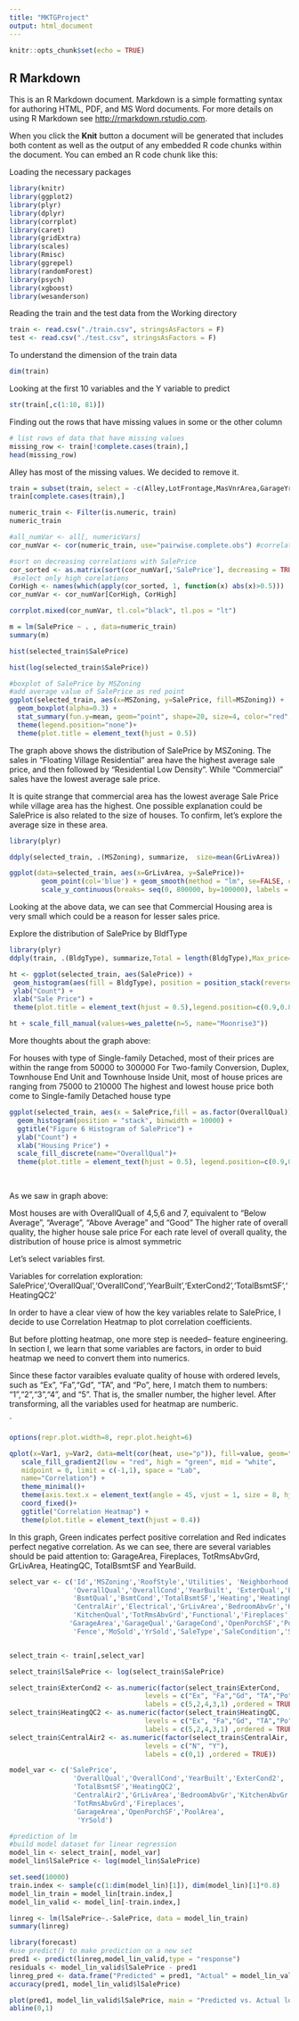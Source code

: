 ---
title: "MKTGProject"
output: html_document
---

```{r setup, include=FALSE}
knitr::opts_chunk$set(echo = TRUE)
```

## R Markdown

This is an R Markdown document. Markdown is a simple formatting syntax for authoring HTML, PDF, and MS Word documents. For more details on using R Markdown see <http://rmarkdown.rstudio.com>.

When you click the **Knit** button a document will be generated that includes both content as well as the output of any embedded R code chunks within the document. You can embed an R code chunk like this:

Loading the necessary packages
```{r}
library(knitr)
library(ggplot2)
library(plyr)
library(dplyr)
library(corrplot)
library(caret)
library(gridExtra)
library(scales)
library(Rmisc)
library(ggrepel)
library(randomForest)
library(psych)
library(xgboost)
library(wesanderson)

```
Reading the train and the test data from the Working directory
```{r}
train <- read.csv("./train.csv", stringsAsFactors = F)
test <- read.csv("./test.csv", stringsAsFactors = F)
```
To understand the dimension of the train data
```{r}
dim(train)
```
Looking at the first 10 variables and the Y variable to predict
```{r}
str(train[,c(1:10, 81)]) 
```



Finding out the rows that have missing values in some or the other column
```{r}
# list rows of data that have missing values 
missing_row <- train[!complete.cases(train),]
head(missing_row)
```


Alley has most of the missing values. We decided to remove it. 

```{r}
train = subset(train, select = -c(Alley,LotFrontage,MasVnrArea,GarageYrBlt) )
train[complete.cases(train),]
```


```{r}
numeric_train <- Filter(is.numeric, train)
numeric_train

```

```{r}

#all_numVar <- all[, numericVars]
cor_numVar <- cor(numeric_train, use="pairwise.complete.obs") #correlations of all numeric variables

#sort on decreasing correlations with SalePrice
cor_sorted <- as.matrix(sort(cor_numVar[,'SalePrice'], decreasing = TRUE))
 #select only high corelations
CorHigh <- names(which(apply(cor_sorted, 1, function(x) abs(x)>0.5)))
cor_numVar <- cor_numVar[CorHigh, CorHigh]

corrplot.mixed(cor_numVar, tl.col="black", tl.pos = "lt")
```

```{r}
m = lm(SalePrice ~ . , data=numeric_train)
summary(m)
```

```{r}
hist(selected_train$SalePrice)
```

```{r}
hist(log(selected_train$SalePrice))
```

```{r}
#boxplot of SalePrice by MSZoning
#add average value of SalePrice as red point
ggplot(selected_train, aes(x=MSZoning, y=SalePrice, fill=MSZoning)) + 
  geom_boxplot(alpha=0.3) +
  stat_summary(fun.y=mean, geom="point", shape=20, size=4, color="red", fill="red")+
  theme(legend.position="none")+
  theme(plot.title = element_text(hjust = 0.5))
```
The graph above shows the distribution of SalePrice by MSZoning. The sales in "Floating Village Residential" area have the highest average sale price, and then followed by "Residential Low Density". While "Commercial" sales have the lowest average sale price. 

It is quite strange that commercial area has the lowest average Sale Price while village area has the highest. One possible explanation could be SalePrice is also related to the size of houses. To confirm, let's explore the average size in these area.



```{r}
library(plyr)

ddply(selected_train, .(MSZoning), summarize,  size=mean(GrLivArea))
```
```{r}
ggplot(data=selected_train, aes(x=GrLivArea, y=SalePrice))+
        geom_point(col='blue') + geom_smooth(method = "lm", se=FALSE, color="black", aes(group=1)) +
        scale_y_continuous(breaks= seq(0, 800000, by=100000), labels = comma)
```


Looking at the above data, we can see that Commercial Housing area is very small which could be a reason for lesser sales price. 

Explore the distribution of SalePrice by BldfType
```{r}
library(plyr)
ddply(train, .(BldgType), summarize,Total = length(BldgType),Max_price=max(SalePrice),Min_price=min(SalePrice))
```

```{r}
ht <- ggplot(selected_train, aes(SalePrice)) +
 geom_histogram(aes(fill = BldgType), position = position_stack(reverse = TRUE), binwidth = 20000) + scale_x_continuous(labels = comma)+ ggtitle(" Histogram of SalePrice") +
 ylab("Count") +
 xlab("Sale Price") + 
 theme(plot.title = element_text(hjust = 0.5),legend.position=c(0.9,0.8), legend.background = element_rect(fill="grey90",size=0.5, linetype="solid", colour ="black"))

ht + scale_fill_manual(values=wes_palette(n=5, name="Moonrise3"))
```


More thoughts about the graph above:

For houses with type of Single-family Detached, most of their prices are within the range from 50000 to 300000
For Two-family Conversion, Duplex, Townhouse End Unit and Townhouse Inside Unit, most of house prices are ranging from 75000 to 210000
The highest and lowest house price both come to Single-family Detached house type


```{r}
ggplot(selected_train, aes(x = SalePrice,fill = as.factor(OverallQual))) +
  geom_histogram(position = "stack", binwidth = 10000) +
  ggtitle("Figure 6 Histogram of SalePrice") +
  ylab("Count") +
  xlab("Housing Price") + 
  scale_fill_discrete(name="OverallQual")+
  theme(plot.title = element_text(hjust = 0.5), legend.position=c(0.9,0.7), legend.background = element_rect(fill="grey90",
                                                                                                           size=0.5, linetype="solid", 
                                                                                                           colour ="black"))
```
As we saw in graph above:

Most houses are with OverallQuall of 4,5,6 and 7, equivalent to "Below Average", "Average", "Above Average" and "Good"
The higher rate of overall quality, the higher house sale price
For each rate level of overall quality, the distribution of house price is almost symmetric




Let's select variables first. 

Variables for correlation exploration: SalePrice','OverallQual','OverallCond','YearBuilt','ExterCond2','TotalBsmtSF','HeatingQC2'

In order to have a clear view of how the key variables relate to SalePrice, I decide to use Correlation Heatmap to plot correlation coefficients. 

But before plotting heatmap, one more step is needed-- feature engineering. In section I, we learn that some variables are factors, in order to buid heatmap we need to convert them into numerics. 

Since these factor varaibles evaluate quality of house with ordered levels, such as "Ex", "Fa","Gd", "TA", and "Po", here, I match them to numbers: "1","2","3","4", and "5". That is, the smaller number, the higher level. After transforming, all the variables used for heatmap are numberic.

`

```{r}
options(repr.plot.width=8, repr.plot.height=6)

qplot(x=Var1, y=Var2, data=melt(cor(heat, use="p")), fill=value, geom="tile") +
   scale_fill_gradient2(low = "red", high = "green", mid = "white", 
   midpoint = 0, limit = c(-1,1), space = "Lab", 
   name="Correlation") +
   theme_minimal()+ 
   theme(axis.text.x = element_text(angle = 45, vjust = 1, size = 8, hjust = 1))+
   coord_fixed()+
   ggtitle("Correlation Heatmap") +
   theme(plot.title = element_text(hjust = 0.4))
```

In this graph, Green indicates perfect positive correlation and Red indicates perfect negative correlation. As we can see, there are several variables should be paid attention to: GarageArea, Fireplaces, TotRmsAbvGrd, GrLivArea, HeatingQC, TotalBsmtSF and YearBuild.



```{r}
select_var <- c('Id','MSZoning','RoofStyle','Utilities', 'Neighborhood','BldgType','HouseStyle',
                'OverallQual','OverallCond','YearBuilt', 'ExterQual','ExterCond',
                'BsmtQual','BsmtCond','TotalBsmtSF','Heating','HeatingQC', 
                'CentralAir','Electrical','GrLivArea','BedroomAbvGr','KitchenAbvGr',
                'KitchenQual','TotRmsAbvGrd','Functional','Fireplaces','FireplaceQu',
               'GarageArea','GarageQual','GarageCond','OpenPorchSF','PoolArea',
                'Fence','MoSold','YrSold','SaleType','SaleCondition','SalePrice')
```

```{r}

```

```{r}
select_train <- train[,select_var]
```

```{r}
select_train$lSalePrice <- log(select_train$SalePrice)
```

```{r}
select_train$ExterCond2 <- as.numeric(factor(select_train$ExterCond, 
                                  levels = c("Ex", "Fa","Gd", "TA","Po"),
                                  labels = c(5,2,4,3,1) ,ordered = TRUE))
select_train$HeatingQC2 <- as.numeric(factor(select_train$HeatingQC, 
                                  levels = c("Ex", "Fa","Gd", "TA","Po"),
                                  labels = c(5,2,4,3,1) ,ordered = TRUE))
select_train$CentralAir2 <- as.numeric(factor(select_train$CentralAir, 
                                  levels = c("N", "Y"),
                                  labels = c(0,1) ,ordered = TRUE))
```

```{r}
model_var <- c('SalePrice', 
                'OverallQual','OverallCond','YearBuilt','ExterCond2',
                'TotalBsmtSF','HeatingQC2', 
                'CentralAir2','GrLivArea','BedroomAbvGr','KitchenAbvGr',
                'TotRmsAbvGrd','Fireplaces',
                'GarageArea','OpenPorchSF','PoolArea',
                 'YrSold')

```

```{r}
#prediction of lm
#build model dataset for linear regression 
model_lin <- select_train[, model_var]
model_lin$lSalePrice <- log(model_lin$SalePrice)
```
```{r}
set.seed(10000)
train.index <- sample(c(1:dim(model_lin)[1]), dim(model_lin)[1]*0.8)
model_lin_train = model_lin[train.index,]
model_lin_valid <- model_lin[-train.index,]
```

```{r}
linreg <- lm(lSalePrice~.-SalePrice, data = model_lin_train)
summary(linreg)
```

```{r}
library(forecast)
#use predict() to make prediction on a new set
pred1 <- predict(linreg,model_lin_valid,type = "response")
residuals <- model_lin_valid$lSalePrice - pred1
linreg_pred <- data.frame("Predicted" = pred1, "Actual" = model_lin_valid$lSalePrice, "Residual" = residuals)
accuracy(pred1, model_lin_valid$lSalePrice)
```

```{r}
plot(pred1, model_lin_valid$lSalePrice, main = "Predicted vs. Actual log SalePrice", xlab = "Predicted Price", ylab = "Actual Price(log)") 
abline(0,1)
```

